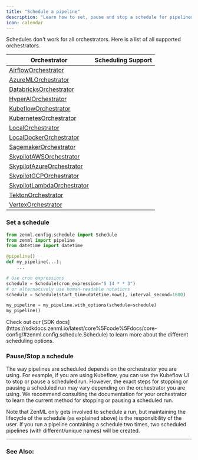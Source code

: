 ```yaml
---
title: "Schedule a pipeline"
description: "Learn how to set, pause and stop a schedule for pipelines."
icon: calendar
---
```


<Info>
    Schedules don't work for all orchestrators. Here is a list of all supported orchestrators.
</Info>

| Orchestrator                                                              | Scheduling Support |
| ------------------------------------------------------------------------- | ------------------ |
| [AirflowOrchestrator](/develop/stack-components/orchestrators/airflow)            | <Icon icon="square-check"/>                  |
| [AzureMLOrchestrator](/develop/stack-components/orchestrators/azureml)            | <Icon icon="square-check"/>                  |
| [DatabricksOrchestrator](/develop/stack-components/orchestrators/databricks)      | <Icon icon="square-check"/>                  |
| [HyperAIOrchestrator](/develop/stack-components/orchestrators/hyperai)            | <Icon icon="square-check"/>                  |
| [KubeflowOrchestrator](/develop/stack-components/orchestrators/kubeflow)          | <Icon icon="square-check"/>                  |
| [KubernetesOrchestrator](/develop/stack-components/orchestrators/kubernetes)      | <Icon icon="square-check"/>                  |
| [LocalOrchestrator](/develop/stack-components/orchestrators/local)                | <Icon icon="circle-xmark"/>                 |
| [LocalDockerOrchestrator](/develop/stack-components/orchestrators/local-docker)   | <Icon icon="circle-xmark"/>                 |
| [SagemakerOrchestrator](/develop/stack-components/orchestrators/sagemaker)        | <Icon icon="circle-xmark"/>                 |
| [SkypilotAWSOrchestrator](/develop/stack-components/orchestrators/skypilot-vm)    | <Icon icon="circle-xmark"/>                 |
| [SkypilotAzureOrchestrator](/develop/stack-components/orchestrators/skypilot-vm)  | <Icon icon="circle-xmark"/>                 |
| [SkypilotGCPOrchestrator](/develop/stack-components/orchestrators/skypilot-vm)    | <Icon icon="circle-xmark"/>                 |
| [SkypilotLambdaOrchestrator](/develop/stack-components/orchestrators/skypilot-vm) | <Icon icon="circle-xmark"/>                 |
| [TektonOrchestrator](/develop/stack-components/orchestrators/tekton)              | <Icon icon="circle-xmark"/>                 |
| [VertexOrchestrator](/develop/stack-components/orchestrators/vertex)              | <Icon icon="square-check"/>                  |

### Set a schedule

```py
from zenml.config.schedule import Schedule
from zenml import pipeline
from datetime import datetime

@pipeline()
def my_pipeline(...):
    ...

# Use cron expressions
schedule = Schedule(cron_expression="5 14 * * 3")
# or alternatively use human-readable notations
schedule = Schedule(start_time=datetime.now(), interval_second=1800)

my_pipeline = my_pipeline.with_options(schedule=schedule)
my_pipeline()
```

<Info>
    Check out our [SDK docs](https://sdkdocs.zenml.io/latest/core%5Fcode%5Fdocs/core-config/#zenml.config.schedule.Schedule) to learn more about the different scheduling options.
</Info>

### Pause/Stop a schedule

The way pipelines are scheduled depends on the orchestrator you are using. For example, if you are using Kubeflow, you can use the Kubeflow UI to stop or pause a scheduled run. However, the exact steps for stopping or pausing a scheduled run may vary depending on the orchestrator you are using. We recommend consulting the documentation for your orchestrator to learn the current method for stopping or pausing a scheduled run.

<Note>
    Note that ZenML only gets involved to schedule a run, but maintaining the lifecycle of the schedule (as explained above) is the responsibility of the user. If you run a pipeline containing a schedule two times, two scheduled pipelines (with different/unique names) will be created.
</Note>

---

### See Also:

<CardGroup cols={2}>
   <Card title="Learn about remote orchestrators" icon="server" href="/develop/stack-components/orchestrators" horizontal />
</CardGroup>
